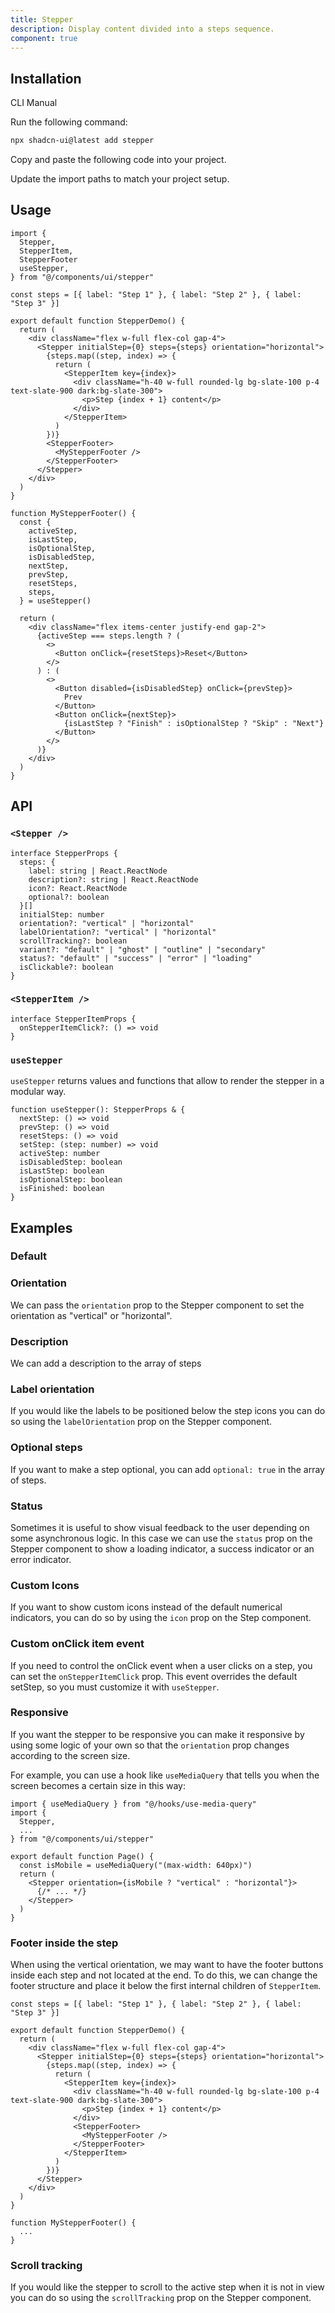 ```yaml
---
title: Stepper
description: Display content divided into a steps sequence.
component: true
---
```


<ComponentPreview name="stepper-demo" />

## Installation

<Tabs defaultValue="cli">

<TabsList>
  <TabsTrigger value="cli">CLI</TabsTrigger>
  <TabsTrigger value="manual">Manual</TabsTrigger>
</TabsList>
<TabsContent value="cli">

<Steps>

<Step>Run the following command:</Step>

```bash
npx shadcn-ui@latest add stepper
```

</Steps>

</TabsContent>

<TabsContent value="manual">

<Steps>

<Step>Copy and paste the following code into your project.</Step>

<ComponentSource name="stepper" />

<Step>Update the import paths to match your project setup.</Step>

</Steps>

</TabsContent>

</Tabs>

## Usage

```tsx
import {
  Stepper,
  StepperItem,
  StepperFooter
  useStepper,
} from "@/components/ui/stepper"
```

```tsx {1}
const steps = [{ label: "Step 1" }, { label: "Step 2" }, { label: "Step 3" }]

export default function StepperDemo() {
  return (
    <div className="flex w-full flex-col gap-4">
      <Stepper initialStep={0} steps={steps} orientation="horizontal">
        {steps.map((step, index) => {
          return (
            <StepperItem key={index}>
              <div className="h-40 w-full rounded-lg bg-slate-100 p-4 text-slate-900 dark:bg-slate-300">
                <p>Step {index + 1} content</p>
              </div>
            </StepperItem>
          )
        })}
        <StepperFooter>
          <MyStepperFooter />
        </StepperFooter>
      </Stepper>
    </div>
  )
}

function MyStepperFooter() {
  const {
    activeStep,
    isLastStep,
    isOptionalStep,
    isDisabledStep,
    nextStep,
    prevStep,
    resetSteps,
    steps,
  } = useStepper()

  return (
    <div className="flex items-center justify-end gap-2">
      {activeStep === steps.length ? (
        <>
          <Button onClick={resetSteps}>Reset</Button>
        </>
      ) : (
        <>
          <Button disabled={isDisabledStep} onClick={prevStep}>
            Prev
          </Button>
          <Button onClick={nextStep}>
            {isLastStep ? "Finish" : isOptionalStep ? "Skip" : "Next"}
          </Button>
        </>
      )}
    </div>
  )
}
```

## API

### `<Stepper />`

```tsx
interface StepperProps {
  steps: {
    label: string | React.ReactNode
    description?: string | React.ReactNode
    icon?: React.ReactNode
    optional?: boolean
  }[]
  initialStep: number
  orientation?: "vertical" | "horizontal"
  labelOrientation?: "vertical" | "horizontal"
  scrollTracking?: boolean
  variant?: "default" | "ghost" | "outline" | "secondary"
  status?: "default" | "success" | "error" | "loading"
  isClickable?: boolean
}
```

### `<StepperItem />`

```tsx
interface StepperItemProps {
  onStepperItemClick?: () => void
}
```

### `useStepper`

`useStepper` returns values and functions that allow to render the stepper in a modular way.

```tsx
function useStepper(): StepperProps & {
  nextStep: () => void
  prevStep: () => void
  resetSteps: () => void
  setStep: (step: number) => void
  activeStep: number
  isDisabledStep: boolean
  isLastStep: boolean
  isOptionalStep: boolean
  isFinished: boolean
}
```

## Examples

### Default

<ComponentPreview name="stepper-demo" />

### Orientation

We can pass the `orientation` prop to the Stepper component to set the orientation as "vertical" or "horizontal".

<ComponentPreview name="stepper-orientation" />

### Description

We can add a description to the array of steps

<ComponentPreview name="stepper-description" />

### Label orientation

If you would like the labels to be positioned below the step icons you can do so using the `labelOrientation` prop on the Stepper component.

<ComponentPreview name="stepper-label-orientation" />

### Optional steps

If you want to make a step optional, you can add `optional: true` in the array of steps.

<ComponentPreview name="stepper-optional-steps" />

### Status

Sometimes it is useful to show visual feedback to the user depending on some asynchronous logic. In this case we can use the `status` prop on the Stepper component to show a loading indicator, a success indicator or an error indicator.

<ComponentPreview name="stepper-status" />

### Custom Icons

If you want to show custom icons instead of the default numerical indicators, you can do so by using the `icon` prop on the Step component.

<ComponentPreview name="stepper-custom-icons" />

### Custom onClick item event

If you need to control the onClick event when a user clicks on a step, you can set the `onStepperItemClick` prop. This event overrides the default setStep, so you must customize it with `useStepper`.

<ComponentPreview name="stepper-clickable-steps" />

### Responsive

If you want the stepper to be responsive you can make it responsive by using some logic of your own so that the `orientation` prop changes according to the screen size.

For example, you can use a hook like `useMediaQuery` that tells you when the screen becomes a certain size in this way:

```tsx {8,10}
import { useMediaQuery } from "@/hooks/use-media-query"
import {
  Stepper,
  ...
} from "@/components/ui/stepper"

export default function Page() {
  const isMobile = useMediaQuery("(max-width: 640px)")
  return (
    <Stepper orientation={isMobile ? "vertical" : "horizontal"}>
      {/* ... */}
    </Stepper>
  )
}
```

### Footer inside the step

When using the vertical orientation, we may want to have the footer buttons inside each step and not located at the end. To do this, we can change the footer structure and place it below the first internal children of `StepperItem`.

```tsx
const steps = [{ label: "Step 1" }, { label: "Step 2" }, { label: "Step 3" }]

export default function StepperDemo() {
  return (
    <div className="flex w-full flex-col gap-4">
      <Stepper initialStep={0} steps={steps} orientation="horizontal">
        {steps.map((step, index) => {
          return (
            <StepperItem key={index}>
              <div className="h-40 w-full rounded-lg bg-slate-100 p-4 text-slate-900 dark:bg-slate-300">
                <p>Step {index + 1} content</p>
              </div>
              <StepperFooter>
                <MyStepperFooter />
              </StepperFooter>
            </StepperItem>
          )
        })}
      </Stepper>
    </div>
  )
}

function MyStepperFooter() {
  ...
}
```

### Scroll tracking

If you would like the stepper to scroll to the active step when it is not in view you can do so using the `scrollTracking` prop on the Stepper component.
